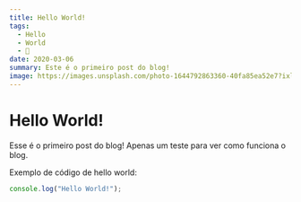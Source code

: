 ```yaml
---
title: Hello World!
tags:
  - Hello
  - World
  - 👋
date: 2020-03-06
summary: Este é o primeiro post do blog!
image: https://images.unsplash.com/photo-1644792863360-40fa85ea52e7?ixlib=rb-4.0.3&ixid=MnwxMjA3fDB8MHxwaG90by1wYWdlfHx8fGVufDB8fHx8&auto=format&fit=crop&w=800&q=80
---
```


# Hello World!

Esse é o primeiro post do blog!
Apenas um teste para ver como funciona o blog.

Exemplo de código de hello world:

```js
console.log("Hello World!");
```
